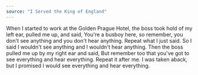 ```yaml
---
source: "I Served the King of England"
---
```


When I started to work at the Golden Prague Hotel, the boss took hold of my left ear, pulled me up, and said, You're a busboy here, so remember, you don't see anything and you don't hear anything. Repeat what I just said. So I said I wouldn't see anything and I wouldn't hear anything. Then the boss pulled me up by my right ear and said, But remember too that you've got to see everything and hear everything. Repeat it after me. I was taken aback, but I promised I would see everything and hear everything.
